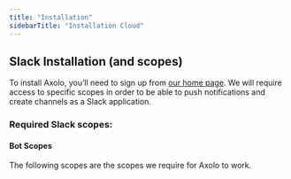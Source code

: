 ```yaml
---
title: "Installation"
sidebarTitle: "Installation Cloud"
---
```


## Slack Installation (and scopes)

To install Axolo, you’ll need to sign up from [our home page](https://axolo.co/). We will require access to specific scopes in order to be able to push notifications and create channels as a Slack application.

### Required Slack scopes:

#### Bot Scopes

The following scopes are the scopes we require for Axolo to work.
